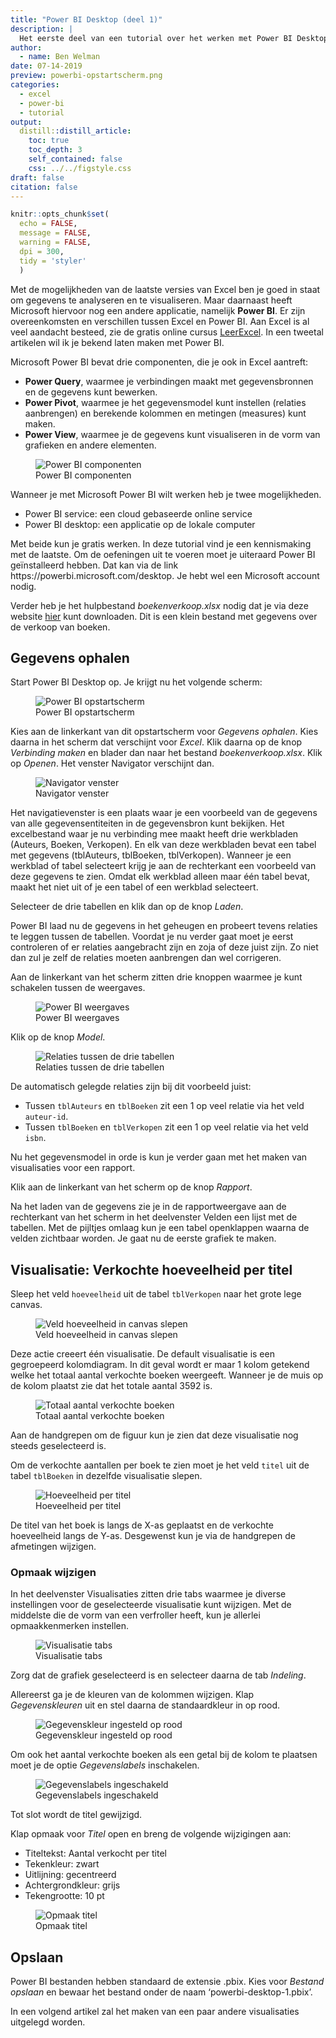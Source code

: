 ```yaml
---
title: "Power BI Desktop (deel 1)"
description: |
  Het eerste deel van een tutorial over het werken met Power BI Desktop. Het ophalen van gegevens en het maken van een visualisatie.
author:
  - name: Ben Welman
date: 07-14-2019
preview: powerbi-opstartscherm.png
categories:
  - excel
  - power-bi
  - tutorial
output:
  distill::distill_article:
    toc: true
    toc_depth: 3
    self_contained: false
    css: ../../figstyle.css
draft: false
citation: false
---
```


```r
knitr::opts_chunk$set(
  echo = FALSE, 
  message = FALSE, 
  warning = FALSE, 
  dpi = 300, 
  tidy = 'styler'
  )
```

Met de mogelijkheden van de laatste versies van Excel ben je goed in staat om gegevens te analyseren en te visualiseren. Maar daarnaast heeft Microsoft hiervoor nog een andere applicatie, namelijk **Power BI**. Er zijn overeenkomsten en verschillen tussen Excel en Power BI. Aan Excel is al veel aandacht besteed, zie de gratis online cursus [LeerExcel](https://leerexcel.netlify.app/). In een tweetal artikelen wil ik je bekend laten maken met Power BI.

Microsoft Power BI bevat drie componenten, die je ook in Excel aantreft:

-  **Power Query**, waarmee je verbindingen maakt met gegevensbronnen en de gegevens kunt bewerken.
-  **Power Pivot**, waarmee je het gegevensmodel kunt instellen (relaties aanbrengen) en berekende kolommen en metingen (measures) kunt maken.
-  **Power View**, waarmee je de gegevens kunt visualiseren in de vorm van grafieken en andere elementen.

![Power BI componenten](powerbi-componenten.png)

Wanneer je met Microsoft Power BI wilt werken heb je twee mogelijkheden.

-  Power BI service: een cloud gebaseerde online service
-  Power BI desktop: een applicatie op de lokale computer

Met beide kun je gratis werken. In deze tutorial vind je een kennismaking met de laatste. Om de oefeningen uit te voeren moet je uiteraard Power BI geïnstalleerd hebben. Dat kan via de link https://powerbi.microsoft.com/desktop. Je hebt wel een Microsoft account nodig.

Verder heb je het hulpbestand *boekenverkoop.xlsx* nodig dat je via deze website [hier](https://softwijs.nl/download/boekenverkoop.xlsx) kunt downloaden. Dit is een klein bestand met gegevens over de verkoop van boeken.

## Gegevens ophalen

Start Power BI Desktop op. Je krijgt nu het volgende scherm:

![Power BI opstartscherm](powerbi-opstartscherm.png)

Kies aan de linkerkant van dit opstartscherm voor *Gegevens ophalen*. Kies daarna in het scherm dat verschijnt voor *Excel*. Klik daarna op de knop *Verbinding maken* en blader dan naar het bestand *boekenverkoop.xlsx*. Klik op *Openen*. Het venster Navigator verschijnt dan.

![Navigator venster](boekenverkoop-navigator.png)

Het navigatievenster is een plaats waar je een voorbeeld van de gegevens van alle gegevensentiteiten in de gegevensbron kunt bekijken. Het excelbestand waar je nu verbinding mee maakt heeft drie werkbladen (Auteurs, Boeken, Verkopen). En elk van deze werkbladen bevat een tabel met gegevens (tblAuteurs, tblBoeken, tblVerkopen). Wanneer je een werkblad of tabel selecteert krijg je aan de rechterkant een voorbeeld van deze gegevens te zien. Omdat elk werkblad alleen maar één tabel bevat, maakt het niet uit of je een tabel of een werkblad selecteert.

Selecteer de drie tabellen en klik dan op de knop *Laden*.

Power BI laad nu de gegevens in het geheugen en probeert tevens relaties te leggen tussen de tabellen. Voordat je nu verder gaat moet je eerst controleren of er relaties aangebracht zijn en zoja of deze juist zijn. Zo niet dan zul je zelf de relaties moeten aanbrengen dan wel corrigeren.

Aan de linkerkant van het scherm zitten drie knoppen waarmee je kunt schakelen tussen de weergaves.

![Power BI weergaves](powerbi-views.png)

Klik op de knop *Model*.

![Relaties tussen de drie tabellen](boekenverkoop-relaties.png)

De automatisch gelegde relaties zijn bij dit voorbeeld juist:

-  Tussen `tblAuteurs` en `tblBoeken` zit een 1 op veel relatie via het veld `auteur-id`.
-  Tussen `tblBoeken` en `tblVerkopen` zit een 1 op veel relatie via het veld `isbn`.

Nu het gegevensmodel in orde is kun je verder gaan met het maken van visualisaties voor een rapport.

Klik aan de linkerkant van het scherm op de knop *Rapport*.

Na het laden van de gegevens zie je in de rapportweergave aan de rechterkant van het scherm in het deelvenster Velden een lijst met de tabellen. Met de pijltjes omlaag kun je een tabel openklappen waarna de velden zichtbaar worden. Je gaat nu de eerste grafiek te maken.

## Visualisatie: Verkochte hoeveelheid per titel

Sleep het veld `hoeveelheid` uit de tabel `tblVerkopen` naar het grote lege canvas.

![Veld hoeveelheid in canvas slepen](tblverkopen-hoeveelheid.png)

Deze actie creeert één visualisatie. De default visualisatie is een gegroepeerd kolomdiagram. In dit geval wordt er maar 1 kolom getekend welke het totaal aantal verkochte boeken weergeeft. Wanneer je de muis op de kolom plaatst zie dat het totale aantal 3592 is.

![Totaal aantal verkochte boeken](boekenverkoop-totale-hoeveelheid.png)

Aan de handgrepen om de figuur kun je zien dat deze visualisatie nog steeds geselecteerd is.

Om de verkochte aantallen per boek te zien moet je het veld `titel` uit de tabel `tblBoeken` in dezelfde visualisatie slepen.

![Hoeveelheid per titel](boekenverkoop-hoeveelheid-per-titel.png)

De titel van het boek is langs de X-as geplaatst en de verkochte hoeveelheid langs de Y-as. Desgewenst kun je via de handgrepen de afmetingen wijzigen.

### Opmaak wijzigen

In het deelvenster Visualisaties zitten drie tabs waarmee je diverse instellingen voor de geselecteerde visualisatie kunt wijzigen. Met de middelste die de vorm van een verfroller heeft, kun je allerlei opmaakkenmerken instellen.

![Visualisatie tabs](powerbi-visualisatie-tabs.png)

Zorg dat de grafiek geselecteerd is en selecteer daarna de tab *Indeling*.

Allereerst ga je de kleuren van de kolommen wijzigen. Klap *Gegevenskleuren* uit en stel daarna de standaardkleur in op rood.

![Gegevenskleur ingesteld op rood](powerbi-gegevenskleur-rood.png)

Om ook het aantal verkochte boeken als een getal bij de kolom te plaatsen moet je de optie *Gegevenslabels* inschakelen.

![Gegevenslabels ingeschakeld](powerbi-gegevenslabels-aan.png)

Tot slot wordt de titel gewijzigd.

Klap opmaak voor *Titel* open en breng de volgende wijzigingen aan:

-  Titeltekst: Aantal verkocht per titel
-  Tekenkleur: zwart
-  Uitlijning: gecentreerd
-  Achtergrondkleur: grijs
-  Tekengrootte: 10 pt

![Opmaak titel](boekenverkoop-hoeveelheid-titel-opmaak.png)

## Opslaan

Power BI bestanden hebben standaard de extensie .pbix. Kies voor *Bestand opslaan* en bewaar het bestand onder de naam 'powerbi-desktop-1.pbix'.

In een volgend artikel zal het maken van een paar andere visualisaties uitgelegd worden.
